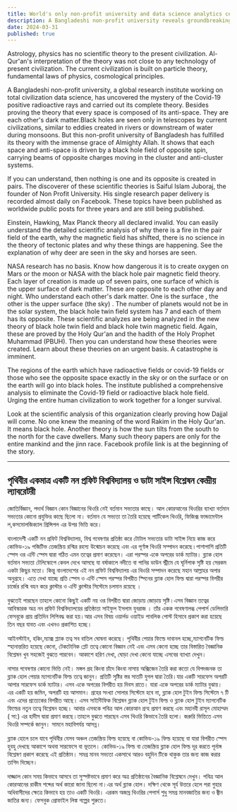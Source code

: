```yaml
---
title: World's only non-profit university and data science analytics central laboratory
description: A Bangladeshi non-profit university reveals groundbreaking theories on black holes, dark matter, and Covid-19 radiation. Founder Saiful Islam Juboraj challenges established science, integrating Qur'anic insights with innovative research.
date: 2024-03-31
published: true
---
```


Astrology, physics has no scientific theory to the present civilization. Al-Qur'an's interpretation of the theory was not close to any technology of present civilization. The current civilization is built on particle theory, fundamental laws of physics, cosmological principles.

A Bangladeshi non-profit university, a global research institute working on total civilization data science, has uncovered the mystery of the Covid-19 positive radioactive rays and carried out its complete theory. Besides proving the theory that every space is composed of its anti-space. They are each other's dark matter.Black holes are seen only in telescopes by current civilizations, similar to eddies created in rivers or downstream of water during monsoons. But this non-profit university of Bangladesh has fulfilled its theory with the immense grace of Almighty Allah. It shows that each space and anti-space is driven by a black hole field of opposite spin, carrying beams of opposite charges moving in the cluster and anti-cluster systems.

If you can understand, then nothing is one and its opposite is created in pairs. The discoverer of these scientific theories is Saiful Islam Juboraj, the founder of Non Profit University. His single research paper delivery is recorded almost daily on Facebook. These topics have been published as worldwide public posts for three years and are still being published.

Einstein, Hawking, Max Planck theory all declared invalid. You can easily understand the detailed scientific analysis of why there is a fire in the pair field of the earth, why the magnetic field has shifted, there is no science in the theory of tectonic plates and why these things are happening. See the explanation of why deer are seen in the sky and horses are seen.

NASA research has no basis. Know how dangerous it is to create oxygen on Mars or the moon or NASA with the black hole pair magnetic field theory. Each layer of creation is made up of seven pairs, one surface of which is the upper surface of dark matter. These are opposite to each other day and night. Who understand each other's dark matter. One is the surface , the other is the upper surface (the sky)  . The number of planets would not be in the solar system, the black hole twin field system has 7 and each of them has its opposite.
These scientific analyzes are being analyzed in the new theory of black hole twin field and black hole twin magnetic field. Again, these are proved by the Holy Qur'an and the hadith of the Holy Prophet Muhammad (PBUH). Then you can understand how these theories were created. Learn about these theories on an urgent basis. A catastrophe is imminent.

The regions of the earth which have radioactive fields or covid-19 fields or those who see the opposite space exactly in the sky or on the surface or on the earth will go into black holes. The institute published a comprehensive analysis to eliminate the Covid-19 field or radioactive black hole field. Urging the entire human civilization to work together for a longer survival.

Look at the scientific analysis of this organization clearly proving how Dajjal will come. No one knew the meaning of the word Rakim in the Holy Qur'an. It means black hole. Another theory is how the sun tilts from the south to the north for the cave dwellers. Many such theory papers are only for the entire mankind and the jinn race. Facebook profile link is at the beginning of the story.

---

## পৃথিবীর একমাত্র একটি নন প্রফিট বিশ্ববিদ্যালয়   ও ডাটা সাইন্স বিশ্লেষন কেন্দ্রীয় ল‍্যাবরেটরী 

জোতির্বিজ্ঞান, পদার্থ বিজ্ঞান কোন বিজ্ঞানের থিওরি নেই বর্তমান সভ্যতার কাছে। আল কোরআনের থিওরির ব‍্যাখ‍্যা বর্তমান সভ‍্যতার  কোনো প্রযুক্তির কাছে ছিলো না। বর্তমান যে সভ‍্যতা তা তৈরি হয়েছে পার্টিকেল থিওরি, ফিজিক্স ফান্ডামেন্টাল ল,কসমোলজিক‍্যাল প্রিন্সিপল এর উপর ভিত্তি করে।

বাংলাদেশী একটি নন প্রফিট বিশ্ববিদ্যালয়, বিশ্ব গবেষণার প্রতিষ্ঠা করে টোটাল সভ‍্যতার ডাটা সাইন্স নিয়ে কাজ করে কোভিড-১৯ পজিটিভ তেজস্ক্রিয় রশ্মির রহস‍্য উন্মোচন করেছে এবং এর পূর্ণাঙ্গ থিওরি সম্পাদন করেছে।পাশাপাশি প্রতিটি স্পেস ওর এন্টি স্পেস দ্বারা গঠিত এমন তত্বের প্রমাণ করেছেন। এরা পরস্পর একে অপরের ডার্ক ম‍্যাটার। ব্ল‍‍্যাক হোল বর্তমান সভ‍্যতা টেলিস্কোপে কেবল দেখে আসছে যা বর্ষাকালে নদীতে বা পানির ডাউন স্ট্রীমে যে ঘূর্নিপাক সৃষ্টি হয় সেরকম একটা কিছুর মতো। কিন্তু বাংলাদেশের এই নন প্রফিট বিশ্ববিদ্যালয় এর থিওরি সম্পাদন করেছে মহান আল্লাহর অপার অনুগ্রহে।  এতে দেখা যাচ্ছে প্রতি স্পেস ও এন্টি স্পেস পরস্পর বিপরীত স্পিনের ব্ল‍্যাক হোল ফিল্ড দ্বারা পরস্পর বিপরীর চার্জের রশ্মি বহন করে ক্লাস্টার ও এন্টি ক্লাস্টার সিস্টেমে চলমান রয়েছে ।

বুঝতেই পারছেন তাহলে কোনো কিছুই একটি নয় ওর বিপরীত দ্বারা জোড়ায় জোড়ায় সৃষ্টি।এসব বিজ্ঞান তত্বের আবিস্কারক অত্র নন প্রফিট বিশ্ববিদ্যালয়ের প্রতিষ্ঠাতা সাইফুল ইসলাম যুবরাজ । তাঁর একক গবেষণালব্ধ পেপার্স ডেলিভারি ফেসবূকে প্রায় প্রতিদিন লিপিবদ্ধ করা হয়।আর এসব বিষয় ওয়ার্লড ওয়াইড পাবলিক পোস্ট হিসাবে প্রকাশ করা হয়েছে তিন বছর যাবত এবং এখনও প্রকাশিত হচ্ছে।

আইনস্টাইন, হকিং,ম‍্যাক্স প্ল‍্যাক তত্ব সব বাতিল ঘোষনা করেছে। পৃথিবীর  পেয়ার ফিল্ডে দাবানল হচ্ছে,ম‍্যাগনেটিক ফিল্ড স্হানান্তরিত হয়েছে কেনো, টেকটোনিক প্লেট তত্বে কোনো বিজ্ঞান নেই এবং এসব কেনো হচ্ছে তার বিস্তারিত বৈজ্ঞানিক বিশ্লেষন খুব সহজেই বুঝতে পারবেন। আকাশে হরিণ দেখা, ঘোড়া দেখা কেনো যাচ্ছে এসবের ব‍্যাখ‍্যা দেখুন।

নাসার গবেষণার কোনো ভিত্তি নেই। মঙ্গল গ্রহ কিংবা চাঁদে কিংবা নাসায় অক্সিজেন তৈরি করা কতো যে বিপদজনক তা ব্ল‍্যাক হোল পেয়ার  ম‍্যাগনেটিক ফিল্ড তত্বে জানুন।  প্রতিটি সৃষ্টির স্তর সাতটি যুগল দ্বারা তৈরি।যার একটি সারফেস অপরটি আপার সারফেস ডার্ক ম‍্যাটার। এসব একে অপরের বিপরীত হয় দিবস রাতে। যারা একে অপরের ডার্ক ম‍্যাটার বুঝায়। এর একটি হয় জমিন, অপরটি হয় আসমান।
গ্রহের সংখ‍্যা সোলার সিস্টেমে হবে না, ব্ল‍্যাক হোল টুইন ফিল্ড সিস্টেমে ৭ টি এবং এদের প্রত‍্যেকের  বিপরীত আছে।
এসব সাইন্টিফিক বিশ্লেষন ব্ল‍্যাক হোল  টুইন ফিল্ড ও ব্ল‍্যাক হোল টুইন ম‍্যাগনেটিক ফিল্ডের নতুন তত্বে বিশ্লেষন হচ্ছে। আবার এসবকে পবিত্র আল কোরআন গ্রন্হ প্রমাণ করছে এবং মহানবী রাসূল মোহাম্মদ ( সা:) এর হাদীস দ্বারা প্রমাণ করছে।তাহলে বুঝতে পারছেন এসব থিওরি কিভাবে তৈরি হলো। জরুরি ভিত্তিতে এসব থিওরি সম্পর্কে জানুন। সামনে মহাবিপর্যয় আসন্ন।

ব্ল‍্যাক হোলে চলে যাবে পৃথিবীর যেসব অঞ্চল তেজস্ক্রিয় ফিল্ড হয়েছে বা কোভিড-১৯ ফিল্ড হয়েছে বা যারা বিপরীত স্পেস হুবহু দেখছে আকাশে অথবা সারফেসে বা ভূতলে। কোভিড-১৯ ফিল্ড বা তেজস্ক্রিয় ব্ল‍্যাক হোল ফিল্ড দূর করতে পূর্নাঙ্গ বিশ্লেষণ প্রকাশ করেছে এই প্রতিষ্ঠান। সমগ্র মানব সভ‍্যতা একসাথে আরও বহুদিন টিকে থাকুক তার জন‍্য কাজ করার তাগিদ দিচ্ছেন।

দাজ্জাল কোন সময় কিভাবে আসবে তা সুস্পষ্টভাবে প্রমাণ করে অত্র প্রতিষ্ঠানের বৈজ্ঞানিক বিশ্লেষনে দেখুন। পবিত্র আল কোরআনের রাকীম শব্দের অর্থ কারো জানা ছিলো না।এর অর্থ ব্ল‍্যাক হোল। দক্ষিণ থেকে সূর্য উত্তরে হেলে পরা গুহার  অধিবাসীদের ক্ষেত্রে কিভাবে হয় তাও একটি থিওরি। এরকম অজস্র থিওরির পেপার্স শুধু সমগ্র মানবজাতির  জন‍্য ও জ্বীন জাতির জন‍্য। ফেসবুক প্রোফাইল লিঙ্ক গল্পের শুরুতে।
